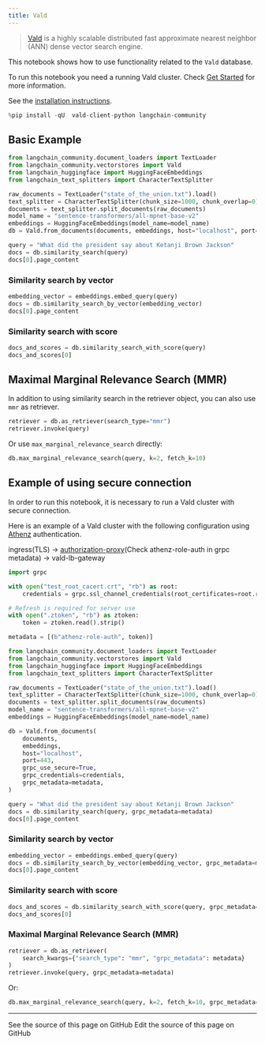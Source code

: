```yaml
---
title: Vald
---
```


> [Vald](https://github.com/vdaas/vald) is a highly scalable distributed fast approximate nearest neighbor (ANN) dense vector search engine.

This notebook shows how to use functionality related to the `Vald` database.

To run this notebook you need a running Vald cluster.
Check [Get Started](https://github.com/vdaas/vald#get-started) for more information.

See the [installation instructions](https://github.com/vdaas/vald-client-python#install).

```python
%pip install -qU  vald-client-python langchain-community
```

## Basic Example

```python
from langchain_community.document_loaders import TextLoader
from langchain_community.vectorstores import Vald
from langchain_huggingface import HuggingFaceEmbeddings
from langchain_text_splitters import CharacterTextSplitter

raw_documents = TextLoader("state_of_the_union.txt").load()
text_splitter = CharacterTextSplitter(chunk_size=1000, chunk_overlap=0)
documents = text_splitter.split_documents(raw_documents)
model_name = "sentence-transformers/all-mpnet-base-v2"
embeddings = HuggingFaceEmbeddings(model_name=model_name)
db = Vald.from_documents(documents, embeddings, host="localhost", port=8080)
```

```python
query = "What did the president say about Ketanji Brown Jackson"
docs = db.similarity_search(query)
docs[0].page_content
```

### Similarity search by vector

```python
embedding_vector = embeddings.embed_query(query)
docs = db.similarity_search_by_vector(embedding_vector)
docs[0].page_content
```

### Similarity search with score

```python
docs_and_scores = db.similarity_search_with_score(query)
docs_and_scores[0]
```

## Maximal Marginal Relevance Search (MMR)

In addition to using similarity search in the retriever object, you can also use `mmr` as retriever.

```python
retriever = db.as_retriever(search_type="mmr")
retriever.invoke(query)
```

Or use `max_marginal_relevance_search` directly:

```python
db.max_marginal_relevance_search(query, k=2, fetch_k=10)
```

## Example of using secure connection

In order to run this notebook, it is necessary to run a Vald cluster with secure connection.

Here is an example of a Vald cluster with the following configuration using [Athenz](https://github.com/AthenZ/athenz) authentication.

ingress(TLS) -> [authorization-proxy](https://github.com/AthenZ/authorization-proxy)(Check athenz-role-auth in grpc metadata) -> vald-lb-gateway

```python
import grpc

with open("test_root_cacert.crt", "rb") as root:
    credentials = grpc.ssl_channel_credentials(root_certificates=root.read())

# Refresh is required for server use
with open(".ztoken", "rb") as ztoken:
    token = ztoken.read().strip()

metadata = [(b"athenz-role-auth", token)]
```

```python
from langchain_community.document_loaders import TextLoader
from langchain_community.vectorstores import Vald
from langchain_huggingface import HuggingFaceEmbeddings
from langchain_text_splitters import CharacterTextSplitter

raw_documents = TextLoader("state_of_the_union.txt").load()
text_splitter = CharacterTextSplitter(chunk_size=1000, chunk_overlap=0)
documents = text_splitter.split_documents(raw_documents)
model_name = "sentence-transformers/all-mpnet-base-v2"
embeddings = HuggingFaceEmbeddings(model_name=model_name)

db = Vald.from_documents(
    documents,
    embeddings,
    host="localhost",
    port=443,
    grpc_use_secure=True,
    grpc_credentials=credentials,
    grpc_metadata=metadata,
)
```

```python
query = "What did the president say about Ketanji Brown Jackson"
docs = db.similarity_search(query, grpc_metadata=metadata)
docs[0].page_content
```

### Similarity search by vector

```python
embedding_vector = embeddings.embed_query(query)
docs = db.similarity_search_by_vector(embedding_vector, grpc_metadata=metadata)
docs[0].page_content
```

### Similarity search with score

```python
docs_and_scores = db.similarity_search_with_score(query, grpc_metadata=metadata)
docs_and_scores[0]
```

### Maximal Marginal Relevance Search (MMR)

```python
retriever = db.as_retriever(
    search_kwargs={"search_type": "mmr", "grpc_metadata": metadata}
)
retriever.invoke(query, grpc_metadata=metadata)
```

Or:

```python
db.max_marginal_relevance_search(query, k=2, fetch_k=10, grpc_metadata=metadata)
```

---

<CardGroup cols={2}>
  <Card title="View Source" icon="eye" href="https://github.com/langchain-ai/docs/blob/main/src/oss/python/integrations/vectorstores/vald.mdx">
    See the source of this page on GitHub
  </Card>
  <Card title="Edit Source" icon="pen-to-square" href="https://github.com/langchain-ai/docs/edit/main/src/oss/python/integrations/vectorstores/vald.mdx">
    Edit the source of this page on GitHub
  </Card>
</CardGroup>
